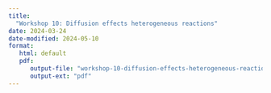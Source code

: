 ```yaml
---
title: 
  "Workshop 10: Diffusion effects heterogeneous reactions"
date: 2024-03-24
date-modified: 2024-05-10
format: 
   html: default
   pdf:
      output-file: "workshop-10-diffusion-effects-heterogeneous-reactions"
      output-ext: "pdf"
---
```


<!-- ::: {.content-visible when-format="html"} -->
<!-- ::: {.callout-tip} -->
<!-- ## Solutions -->
<!---->
<!-- Solutions to these problems are uploaded at [Workshop 10 solutions](./solutions.qmd) -->
<!---->
<!-- ::: -->
<!-- ::: -->

